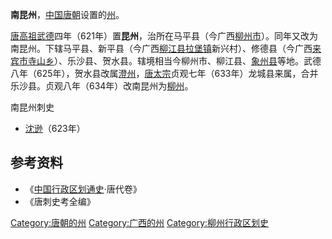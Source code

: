 '''南昆州'''，[[中国|中国]][[唐朝|唐朝]]设置的[[州|州]]。

[[唐高祖|唐高祖]][[武德|武德]]四年（621年）置'''昆州'''，治所在马平县（今广西[[柳州市|柳州市]]）。同年又改为南昆州。下辖马平县、新平县（今广西[[柳江县|柳江县]][[拉堡镇|拉堡镇]]新兴村）、修德县（今广西[[来宾市|来宾市]][[寺山乡|寺山乡]]）、乐沙县、贺水县。辖境相当今柳州市、柳江县、[[象州县|象州县]]等地。武德八年（625年），贺水县改属[[澄州|澄州]]，[[唐太宗|唐太宗]]贞观七年（633年）龙城县来属，合并乐沙县。贞观八年（634年）改南昆州为[[柳州_(古代)|柳州]]。
;南昆州刺史
* [[沈逊|沈逊]]（623年）

== 参考资料 ==
*《[[中国行政区划通史|中国行政区划通史]]·唐代卷》
*《唐刺史考全编》

{{DEFAULTSORT:N}}

[[Category:唐朝的州|Category:唐朝的州]]
[[Category:广西的州|Category:广西的州]]
[[Category:柳州行政区划史|Category:柳州行政区划史]]